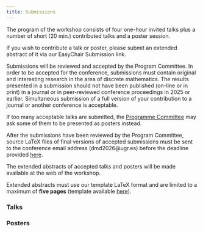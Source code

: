 ```yaml
---
title: Submissions
--- 
```



The program of the workshop consists of four one-hour invited talks plus a number of short (20 min.) contributed talks and a poster session.

If you wish to contribute a talk or poster, please submit an extended abstract of it via our EasyChair Submission link.

<!--Submissions will be reviewed and accepted by the Programme Committee. In order to be accepted for the conference, submissions must contain original and interesting research in the area of discrete mathematics. If too many acceptable talks are submitted, the [Programme Committee](committees.qmd#scientific-committee) may ask some of them to be presented as posters instead.-->

Submissions will be reviewed and accepted by the Program Committee. In order to be accepted for the conference, submissions must contain original and interesting research in the area of discrete mathematics. The results presented in a submission should not have been published (on-line or in print) in a journal or in peer-reviewed conference proceedings in 2025 or earlier. Simultaneous submission of a full version of your contribution to a journal or another conference is acceptable. 

If too many acceptable talks are submitted, the [Programme Committee](committees.qmd#scientific-committee) may ask some of them to be presented as posters instead.

After the submissions have been reviewed by the Program Committee, source LaTeX files of final versions of accepted submissions must be sent to the conference email address (dmd2026@ugr.es) before the deadline provided [here](index.qmd#important-dates).

The extended abstracts of accepted talks and posters will be made available at the web of the workshop. 

Extended abstracts must use our template LaTeX format and are limited to a maximum of **five pages** (template available [here](https://www.overleaf.com/read/rzrnpvbbscvd#6233b6)).


### Talks

### Posters

